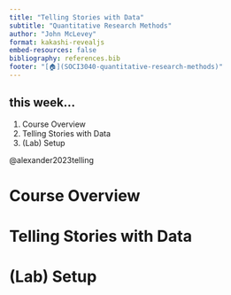 ```yaml
---
title: "Telling Stories with Data"
subtitle: "Quantitative Research Methods"
author: "John McLevey"
format: kakashi-revealjs
embed-resources: false
bibliography: references.bib
footer: "[🏠](SOCI3040-quantitative-research-methods)"
---
```


## this week...

1. Course Overview
2. Telling Stories with Data
3. (Lab) Setup

@alexander2023telling

# Course Overview

# Telling Stories with Data

# (Lab) Setup